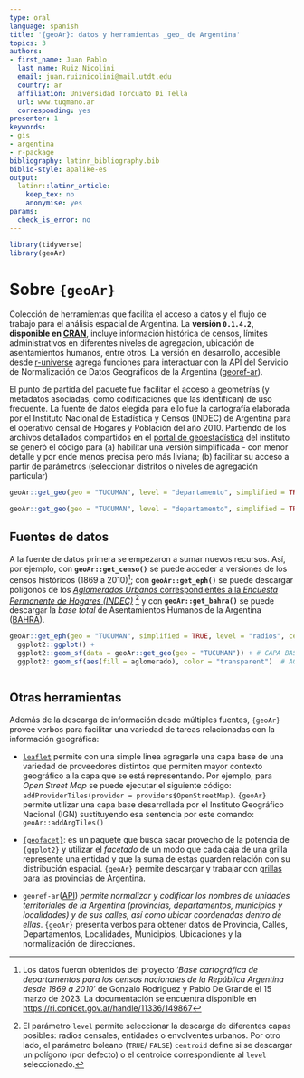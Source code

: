 ```yaml
---
type: oral
language: spanish
title: '{geoAr}: datos y herramientas _geo_ de Argentina'
topics: 3
authors:
- first_name: Juan Pablo
  last_name: Ruiz Nicolini
  email: juan.ruiznicolini@mail.utdt.edu
  country: ar
  affiliation: Universidad Torcuato Di Tella
  url: www.tuqmano.ar
  corresponding: yes
presenter: 1
keywords:
- gis
- argentina
- r-package
bibliography: latinr_bibliography.bib
biblio-style: apalike-es
output:
  latinr::latinr_article:
    keep_tex: no
    anonymise: yes
params:
  check_is_error: no
---
```


```r
library(tidyverse)
library(geoAr)
```

# Sobre `{geoAr}`

Colección de herramientas que facilita el acceso a datos y el flujo de trabajo para el análisis espacial de Argentina. La **versión `0.1.4.2`, disponible en [CRAN](https://cran.r-project.org/web/packages/geoAr/index.html)**, incluye información histórica de censos, límites administrativos en diferentes niveles de agregación, ubicación de asentamientos humanos, entre otros. La versión en desarrollo, accesible desde [r-universe](https://politicaargentina.r-universe.dev/geoAr) agrega funciones para interactuar con la API del Servicio de Normalización de Datos Geográficos de la Argentina ([georef-ar](https://georef-ar-api.readthedocs.io/es/latest/)).

El punto de partida del paquete fue facilitar el acceso a geometrías (y metadatos asociadas, como codificaciones que las identifican) de uso frecuente. La fuente de datos elegida para ello fue la cartografía elaborada por el Instituto Nacional de Estadística y Censos (INDEC) de Argentina para el operativo censal de Hogares y Población del año 2010. Partiendo de los archivos detallados compartidos en el [portal de geoestadística](https://www.indec.gob.ar/indec/web/Institucional-Indec-Codgeo) del instituto se generó el código para (a) habilitar una versión simplificada - con menor detalle y por ende menos precisa pero más liviana; (b) facilitar su acceso a partir de parámetros (seleccionar distritos o niveles de agregación particular)

```r

geoAr::get_geo(geo = "TUCUMAN", level = "departamento", simplified = TRUE) 


```

```r

geoAr::get_geo(geo = "TUCUMAN", level = "departamento", simplified = TRUE) %>% head()


```

## Fuentes de datos

A la fuente de datos primera se empezaron a sumar nuevos recursos. Así, por ejemplo, con **`geoAr::get_censo()`** se puede acceder a versiones de los censos históricos (1869 a 2010)[^1]; con **`geoAr::get_eph()`** se puede descargar polígonos de los [*Aglomerados Urbanos* correspondientes a la *Encuesta Permanente de Hogares (INDEC)*](https://www.indec.gob.ar/indec/web/Nivel4-Tema-1-39-120) [^2] y con **`geoAr::get_bahra()`** se puede descargar la *base total* de Asentamientos Humanos de la Argentina ([BAHRA](http://www.bahra.gob.ar/)).


```r

geoAr::get_eph(geo = "TUCUMAN", simplified = TRUE, level = "radios", centroid = FALSE) %>% 
  ggplot2::ggplot() +
  ggplot2::geom_sf(data = geoAr::get_geo(geo = "TUCUMAN")) + # CAPA BASE DE DEPARTAMENTOS TUCUMAN
  ggplot2::geom_sf(aes(fill = aglomerado), color = "transparent")  # AGLOMERADOS URBANOS EPH



```


## Otras herramientas

Además de la descarga de información desde múltiples fuentes, `{geoAr}` provee verbos para facilitar una variedad de tareas relacionadas con la información geográfica: 

* [`leaflet`](https://rstudio.github.io/leaflet/) permite con una simple linea agregarle una capa base de una variedad de proveedores distintos que permiten mayor contexto geográfico a la capa que se está representando. Por ejemplo, para _Open Street Map_ se puede ejecutar el siguiente código:  `addProviderTiles(provider = providers$OpenStreetMap)`. `{geoAr}` permite utilizar una capa base desarrollada por el Instituto Geográfico Nacional (IGN) sustituyendo esa sentencia por este comando: `geoAr::addArgTiles()`     


* [`{geofacet}`](https://hafen.github.io/geofacet/): es un paquete que busca sacar provecho de la potencia de  `{ggplot2}` y utilizar el _facetado_ de un modo que cada caja de una grilla represente una entidad y que la suma de estas guarden relación con su distribución espacial. `{geoAr}` permite descargar y trabajar con [grillas para las provincias de Argentina](https://politicaargentina.github.io/geoAr/articles/geoAr_geofacet.html).  


* `georef-ar`([API](https://georef-ar-api.readthedocs.io/es/latest/)) _permite normalizar y codificar los nombres de unidades territoriales de la Argentina (provincias, departamentos, municipios y localidades) y de sus calles, así como ubicar coordenadas dentro de ellas_. `{geoAr}` presenta verbos para obtener datos de Provincia, Calles, Departamentos, Localidades, Municipios, Ubicaciones y la normalización de direcciones. 





[^1]: Los datos fueron obtenidos del proyecto '*Base cartográfica de departamentos para los censos nacionales de la República Argentina desde 1869 a 2010*' de Gonzalo Rodriguez y Pablo De Grande el 15 marzo de 2023. La documentación se encuentra disponible en <https://ri.conicet.gov.ar/handle/11336/149867>

[^2]: El parámetro `level` permite seleccionar la descarga de diferentes capas posibles: radios censales, entidades o envolventes urbanos. Por otro lado, el parámetro boleano (`TRUE`/ `FALSE`) `centroid` define si se descargar un polígono (por defecto) o el centroide correspondiente al `level` seleccionado.
